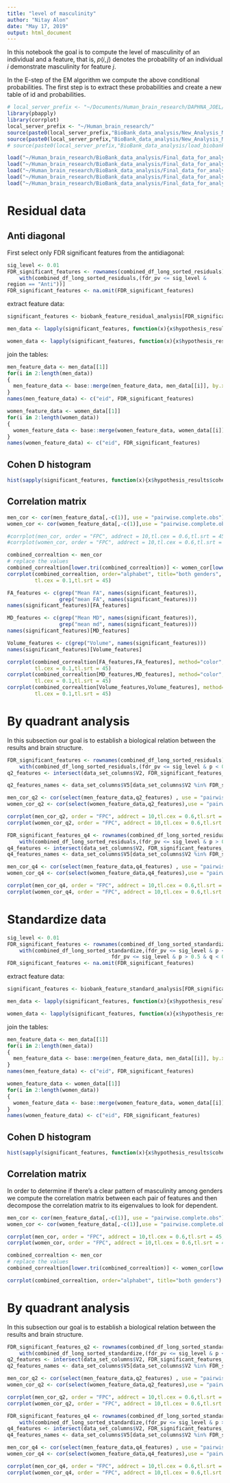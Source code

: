 ```yaml
---
title: "level of masculinity"
author: "Nitay Alon"
date: "May 17, 2019"
output: html_document
---
```


In this notebook the goal is to compute the level of masculinity of an individual and a feature, that is, $p(i,j)$ denotes the probability of an individual $i$ demonstrate masculinity for feature $j$.

In the E-step of the EM algorithm we compute the above conditional probabilities. The first step is to extract these probabilities and create a new table of id and probabilities.

```r
# local_server_prefix <- "~/Documents/Human_brain_research/DAPHNA_JOEL/"
library(pbapply)
library(corrplot)
local_server_prefix <- "~/Human_brain_research/"
source(paste0(local_server_prefix,"BioBank_data_analysis/New_Analysis_Method/Residuals_analysis_methods/analyze_full_brain_feature.R"))
source(paste0(local_server_prefix,"BioBank_data_analysis/New_Analysis_Method/Residuals_analysis_methods/method_helper.R"))
# source(paste0(local_server_prefix,"BioBank_data_analysis/load_biobank_data.R"))
```

```r
load("~/Human_brain_research/BioBank_data_analysis/Final_data_for_analysis/biobank_feature_residual_analysis.RData")
load("~/Human_brain_research/BioBank_data_analysis/Final_data_for_analysis/biobank_feature_standard_analysis.RData")
load("~/Human_brain_research/BioBank_data_analysis/Final_data_for_analysis/combined_df_long_sorted_residuals.RData")
load("~/Human_brain_research/BioBank_data_analysis/Final_data_for_analysis/combined_df_long_sorted_standardize.RData")
load("~/Human_brain_research/BioBank_data_analysis/Final_data_for_analysis/colomns_name.RData")
```

# Residual data

## Anti diagonal
First select only FDR significant features from the antidiagonal: 
```r
sig_level <- 0.01
FDR_significant_features <- rownames(combined_df_long_sorted_residuals)[
    with(combined_df_long_sorted_residuals,(fdr_pv <= sig_level & 
region == "Anti"))]  
FDR_significant_features <- na.omit(FDR_significant_features)
```

extract feature data:
```r
significant_features <- biobank_feature_residual_analysis[FDR_significant_features]

men_data <- lapply(significant_features, function(x){x$hypothesis_results$pure_type_vs_mixed_gender_em_results$alternative_hypothesis$men_responsebilities})

women_data <- lapply(significant_features, function(x){x$hypothesis_results$pure_type_vs_mixed_gender_em_results$alternative_hypothesis$women_responsebilities})
```

join the tables:
```r
men_feature_data <- men_data[[1]]
for(i in 2:length(men_data))
{
  men_feature_data <- base::merge(men_feature_data, men_data[[i]], by.x = "eid", by.y = "eid")
}
names(men_feature_data) <- c("eid", FDR_significant_features)
```

```r
women_feature_data <- women_data[[1]]
for(i in 2:length(women_data))
{
  women_feature_data <- base::merge(women_feature_data, women_data[[i]], by.x = "eid", by.y = "eid")
}
names(women_feature_data) <- c("eid", FDR_significant_features)
```

## Cohen D histogram

```r
hist(sapply(significant_features, function(x){x$hypothesis_results$cohen_d_test$estimate}),xlab = "Cohen-D", main = "Histogram of Cohen D", sub = "Residual data")
```


## Correlation matrix
```r
men_cor <- cor(men_feature_data[,-c(1)], use = "pairwise.complete.obs")
women_cor <- cor(women_feature_data[,-c(1)],use = "pairwise.complete.obs")
```

```r
#corrplot(men_cor, order = "FPC", addrect = 10,tl.cex = 0.6,tl.srt = 45, title = "Men")
#corrplot(women_cor, order = "FPC", addrect = 10,tl.cex = 0.6,tl.srt = 45, title = "Women")
```

```r
combined_correaltion <- men_cor
# replace the values
combined_correaltion[lower.tri(combined_correaltion)] <- women_cor[lower.tri(women_cor)]
corrplot(combined_correaltion, order="alphabet", title="both genders",
         tl.cex = 0.1,tl.srt = 45)
```

```r
FA_features <- c(grep("Mean FA", names(significant_features)),
                 grep("mean FA", names(significant_features)))
names(significant_features)[FA_features]

MD_features <- c(grep("Mean MD", names(significant_features)),
                 grep("mean md", names(significant_features)))
names(significant_features)[MD_features]

Volume_features <- c(grep("Volume", names(significant_features)))
names(significant_features)[Volume_features]
```


```r
corrplot(combined_correaltion[FA_features,FA_features], method="color", title="FA",
         tl.cex = 0.1,tl.srt = 45)  
corrplot(combined_correaltion[MD_features,MD_features], method="color", title="MD",
         tl.cex = 0.1,tl.srt = 45)  
corrplot(combined_correaltion[Volume_features,Volume_features], method="color", title="Volume",
         tl.cex = 0.1,tl.srt = 45)  
```

# By quadrant analysis

In this subsection our goal is to establish a biological relation between the results and brain structure.

```r
FDR_significant_features <- rownames(combined_df_long_sorted_residuals)[
    with(combined_df_long_sorted_residuals,(fdr_pv <= sig_level & p < 0.5 & q > 0.5))]
q2_features <- intersect(data_set_columns$V2, FDR_significant_features_q2)

q2_features_names <- data_set_columns$V5[data_set_columns$V2 %in% FDR_significant_features_q2]

men_cor_q2 <- cor(select(men_feature_data,q2_features) , use = "pairwise.complete.obs")
women_cor_q2 <- cor(select(women_feature_data,q2_features),use = "pairwise.complete.obs")
```

```r
corrplot(men_cor_q2, order = "FPC", addrect = 10,tl.cex = 0.6,tl.srt = 45, title = "Men")
corrplot(women_cor_q2, order = "FPC", addrect = 10,tl.cex = 0.6,tl.srt = 45, title = "Women")
```


```r
FDR_significant_features_q4 <- rownames(combined_df_long_sorted_residuals)[
    with(combined_df_long_sorted_residuals,(fdr_pv <= sig_level & p > 0.5 & q < 0.5))]
q4_features <- intersect(data_set_columns$V2, FDR_significant_features_q4)
q4_features_names <- data_set_columns$V5[data_set_columns$V2 %in% FDR_significant_features_q4]

men_cor_q4 <- cor(select(men_feature_data,q4_features) , use = "pairwise.complete.obs")
women_cor_q4 <- cor(select(women_feature_data,q4_features),use = "pairwise.complete.obs")
```

```r
corrplot(men_cor_q4, order = "FPC", addrect = 10,tl.cex = 0.6,tl.srt = 45, title = "Men")
corrplot(women_cor_q4, order = "FPC", addrect = 10,tl.cex = 0.6,tl.srt = 45, title = "Women")
```


# Standardize data

```r
sig_level <- 0.01
FDR_significant_features <- rownames(combined_df_long_sorted_standardize)[
    with(combined_df_long_sorted_standardize,(fdr_pv <= sig_level & p < 0.5 & q > 0.5 |
                                  fdr_pv <= sig_level & p > 0.5 & q < 0.5))]  
FDR_significant_features <- na.omit(FDR_significant_features)
```

extract feature data:
```r
significant_features <- biobank_feature_standard_analysis[FDR_significant_features]

men_data <- lapply(significant_features, function(x){x$hypothesis_results$pure_type_vs_mixed_gender_em_results$alternative_hypothesis$men_responsebilities})

women_data <- lapply(significant_features, function(x){x$hypothesis_results$pure_type_vs_mixed_gender_em_results$alternative_hypothesis$women_responsebilities})
```

join the tables:
```r
men_feature_data <- men_data[[1]]
for(i in 2:length(men_data))
{
  men_feature_data <- base::merge(men_feature_data, men_data[[i]], by.x = "eid", by.y = "eid")
}
names(men_feature_data) <- c("eid", FDR_significant_features)
```

```r
women_feature_data <- women_data[[1]]
for(i in 2:length(women_data))
{
  women_feature_data <- base::merge(women_feature_data, women_data[[i]], by.x = "eid", by.y = "eid")
}
names(women_feature_data) <- c("eid", FDR_significant_features)
```

## Cohen D histogram

```r
hist(sapply(significant_features, function(x){x$hypothesis_results$cohen_d_test$estimate}),xlab = "Cohen-D", main = "Histogram of Cohen D", sub = "Residual data")
```


## Correlation matrix

In order to determine if there's a clear pattern of masculinity among genders we compute the correlation matrix between each pair of features and then decompose the correlation matrix to its eigenvalues to look for dependent.
```r
men_cor <- cor(men_feature_data[,-c(1)], use = "pairwise.complete.obs")
women_cor <- cor(women_feature_data[,-c(1)],use = "pairwise.complete.obs")
```

```r
corrplot(men_cor, order = "FPC", addrect = 10,tl.cex = 0.6,tl.srt = 45, title = "Men")
corrplot(women_cor, order = "FPC", addrect = 10,tl.cex = 0.6,tl.srt = 45, title = "Women")
```

```r
combined_correaltion <- men_cor
# replace the values
combined_correaltion[lower.tri(combined_correaltion)] <- women_cor[lower.tri(women_cor)]

corrplot(combined_correaltion, order="alphabet", title="both genders")
```

# By quadrant analysis
In this subsection our goal is to establish a biological relation between the results and brain structure.

```r
FDR_significant_features_q2 <- rownames(combined_df_long_sorted_standardize)[
    with(combined_df_long_sorted_standardize,(fdr_pv <= sig_level & p < 0.5 & q > 0.5))]
q2_features <- intersect(data_set_columns$V2, FDR_significant_features_q2)
q2_features_names <- data_set_columns$V5[data_set_columns$V2 %in% FDR_significant_features_q2]

men_cor_q2 <- cor(select(men_feature_data,q2_features) , use = "pairwise.complete.obs")
women_cor_q2 <- cor(select(women_feature_data,q2_features),use = "pairwise.complete.obs")
```

```r
corrplot(men_cor_q2, order = "FPC", addrect = 10,tl.cex = 0.6,tl.srt = 45, title = "Men")
corrplot(women_cor_q2, order = "FPC", addrect = 10,tl.cex = 0.6,tl.srt = 45, title = "Women")
```


```r
FDR_significant_features_q4 <- rownames(combined_df_long_sorted_standardize)[
    with(combined_df_long_sorted_standardize,(fdr_pv <= sig_level & p > 0.5 & q < 0.5))]
q4_features <- intersect(data_set_columns$V2, FDR_significant_features_q4)
q4_features_names <- data_set_columns$V5[data_set_columns$V2 %in% FDR_significant_features_q4]

men_cor_q4 <- cor(select(men_feature_data,q4_features) , use = "pairwise.complete.obs")
women_cor_q4 <- cor(select(women_feature_data,q4_features),use = "pairwise.complete.obs")
```

```r
corrplot(men_cor_q4, order = "FPC", addrect = 10,tl.cex = 0.6,tl.srt = 45, title = "Men")
corrplot(women_cor_q4, order = "FPC", addrect = 10,tl.cex = 0.6,tl.srt = 45, title = "Women")
```


<!-- ```{r men feature histograms} -->
<!-- i <- sample(2:length(men_feature_data), 1) -->
<!-- hist(men_feature_data[,i],breaks = 150) -->
<!-- ``` -->


<!-- ```{r men eigenvalues sum} -->
<!-- men_correlation_matrix_eigen <- eigen(men_cor) -->
<!-- ones <- rep(1,length(men_correlation_matrix_eigen$values)) -->
<!-- men_correlation_matrix_eigen$vectors[,1] -->
<!-- hist(men_correlation_matrix_eigen$value, breaks = 50) -->
<!-- sum(log(men_correlation_matrix_eigen$values)) -->
<!-- sum(log(ones)) -->
<!-- ``` -->

<!-- ```{r correlation matrix women} -->
<!-- corrplot(women_cor, order = "alphabet", addrect = 10,tl.cex = 0.6,tl.srt = 45) -->
<!-- ``` -->

<!-- ## Chi Square test for dependency: -->

<!-- ```{r source chi square methods, include=FALSE} -->
<!-- source("../BioBank_data_analysis/measure_of_masculinity/chisq_between_features.R") -->
<!-- men_feature_data_disc <- pblapply(men_feature_data[,-1], -->
<!--                                   ConvertProbabilityToBool)  -->

<!-- women_feature_data_disc <- pblapply(women_feature_data[,-1], -->
<!--                                   ConvertProbabilityToBool)  -->
<!-- ``` -->


<!-- ```{r test for dependency men, include=FALSE, warning=FALSE} -->
<!-- chisq_men <- matrix(NA,length(men_feature_data_disc),length(men_feature_data_disc)) -->
<!-- not_valid_for_chisq_list_men <- c() -->

<!-- for(i in 1:(length(men_feature_data_disc)-1)) -->
<!-- { -->
<!--   for(j in (i+1):length(men_feature_data_disc)) -->
<!--   { -->
<!--     data_for_chisq <- ComputeTwoByTwoTable(men_feature_data_disc[[i]], -->
<!--                                        men_feature_data_disc[[j]]) -->
<!--     if(!is.null(data_for_chisq$valid) && data_for_chisq$valid) -->
<!--     { -->
<!--       chi_square_statistic <- (chisq.test(data_for_chisq$data))$statistic -->
<!--       chi_square_sign <- ComputeChiSquareSign(data_for_chisq$data) -->
<!--       chisq_men[i,j] <- sqrt(chi_square_statistic) * sign(chi_square_sign) -->
<!--       next -->
<!--     } -->
<!--     not_valid_for_chisq_list_men <- rbind(not_valid_for_chisq_list_men, -->
<!--                                        c(names(men_feature_data_disc)[i], -->
<!--                                          names(men_feature_data_disc)[j])) -->
<!--   } -->
<!-- } -->
<!-- ``` -->


<!-- ```{r test for dependency women, include=FALSE, warning=FALSE} -->
<!-- chisq_women <- matrix(NA,length(men_feature_data_disc),length(men_feature_data_disc)) -->
<!-- not_valid_for_chisq_list_women <- c() -->

<!-- for(i in 1:(length(women_feature_data_disc)-1)) -->
<!-- { -->
<!--   for(j in (i+1):length(women_feature_data_disc)) -->
<!--   { -->
<!--     data_for_chisq <- ComputeTwoByTwoTable(women_feature_data_disc[[i]], -->
<!-- women_feature_data_disc[[j]]) -->

<!--     if(!is.null(data_for_chisq$valid) && data_for_chisq$valid) -->
<!--     { -->
<!--       chi_square_statistic <- (chisq.test(data_for_chisq$data))$statistic -->
<!--       chi_square_sign <- ComputeChiSquareSign(data_for_chisq$data) -->
<!--       chisq_women[i,j] <- sqrt(chi_square_statistic) * sign(chi_square_sign) -->
<!--       next -->
<!--     } -->
<!--     not_valid_for_chisq_list_women <- rbind(not_valid_for_chisq_list_women, -->
<!--                                       c(names(women_feature_data_disc)[i], -->
<!--                                         names(women_feature_data_disc)[j])) -->
<!--   } -->
<!-- } -->
<!-- ``` -->

<!-- Histograms of $\chi^2 * sign$: -->
<!-- ```{r histograms of chi square times sign} -->
<!-- hist(chisq_men[!is.na(chisq_men)], breaks = 100, -->
<!--      main = "Men", xlab = "Chi_square * sign") -->
<!-- hist(chisq_women[!is.na(chisq_women)], breaks = 100, -->
<!--      main = "Women", xlab = "Chi_square * sign") -->
<!-- ``` -->

<!-- ## Correlation matrix of features -->

<!-- Unlike the above analysis, in this section we compute the correlation matrix between the residuals and not the probabilities: -->
<!-- ```{r extract men residual for corrplot, include=FALSE, warning=FALSE} -->
<!-- men_residuals <- sapply(significant_features, function(x){x$feature_residuals$value[x$feature_residuals$sex == 1]}) -->

<!-- women_residuals <- sapply(significant_features, function(x){x$feature_residuals$value[x$feature_residuals$sex == 0]}) -->

<!-- men_residuals_matrix <- do.call(cbind, men_residuals) -->
<!-- names(men_residuals_matrix) = names(men_residuals) -->

<!-- women_residuals_matrix <- do.call(cbind, women_residuals) -->
<!-- names(women_residuals_matrix) = names(women_residuals) -->
<!-- ``` -->

<!-- ```{r computing correlation between residuals men, include=TRUE} -->
<!-- men_residuals_corr_matrix <- cor(men_residuals_matrix, -->
<!--                                  use = "pairwise.complete.obs") -->
<!-- corrplot(men_residuals_corr_matrix, order = "alphabet", addrect = 10,tl.cex = 0.6,tl.srt = 45) -->
<!-- corrplot(men_residuals_corr_matrix, order = "FPC", addrect = 10,tl.cex = 0.6,tl.srt = 45) -->
<!-- ``` -->

<!-- ```{r computing correlation between residuals women, include=TRUE} -->
<!-- women_residuals_corr_matrix <- cor(women_residuals_matrix, -->
<!--                                  use = "pairwise.complete.obs") -->
<!-- corrplot(women_residuals_corr_matrix, order = "alphabet", addrect = 10,tl.cex = 0.6,tl.srt = 45) -->
<!-- corrplot(women_residuals_corr_matrix, order = "FPC", addrect = 10,tl.cex = 0.6,tl.srt = 45) -->
<!-- ``` -->

